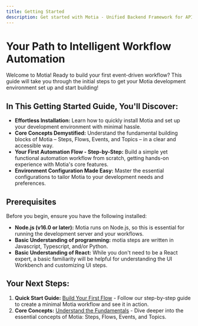 ```yaml
---
title: Getting Started
description: Get started with Motia - Unified Backend Framework for APIs, Events and AI Agents
---
```


# Your Path to Intelligent Workflow Automation

Welcome to Motia!  Ready to build your first event-driven workflow? This guide will take you through the initial steps to get your Motia development environment set up and start building!

## In This Getting Started Guide, You'll Discover:

- **Effortless Installation:** Learn how to quickly install Motia and set up your development environment with minimal hassle.
- **Core Concepts Demystified:**  Understand the fundamental building blocks of Motia – Steps, Flows, Events, and Topics – in a clear and accessible way.
- **Your First Automation Flow - Step-by-Step:**  Build a simple yet functional automation workflow from scratch, getting hands-on experience with Motia's core features.
- **Environment Configuration Made Easy:**  Master the essential configurations to tailor Motia to your development needs and preferences.

## Prerequisites

Before you begin, ensure you have the following installed:

- **Node.js (v16.0 or later):** Motia runs on Node.js, so this is essential for running the development server and your workflows.
- **Basic Understanding of programming:**  motia steps are written in Javascript, Typescript, and/or Python.
- **Basic Understanding of React:**  While you don't need to be a React expert, a basic familiarity will be helpful for understanding the UI Workbench and customizing UI steps.

## Your Next Steps:

1.  **Quick Start Guide:** [Build Your First Flow](/docs/getting-started/quick-start) -  Follow our step-by-step guide to create a minimal Motia workflow and see it in action.
2.  **Core Concepts:** [Understand the Fundamentals](/docs/getting-started/core-concepts) -  Dive deeper into the essential concepts of Motia: Steps, Flows, Events, and Topics.